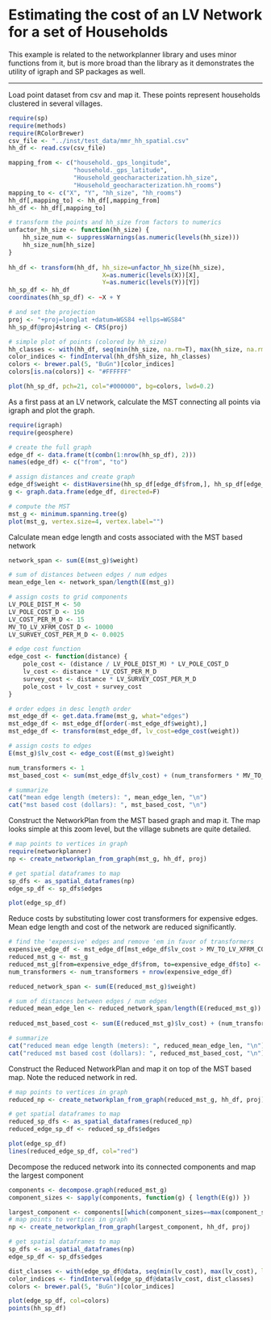 Estimating the cost of an LV Network for a set of Households
============================================================

This example is related to the networkplanner library and uses
minor functions from it, but is more broad than the library as it
demonstrates the utility of igraph and SP packages as well.  

---

Load point dataset from csv and map it.
These points represent households clustered in several villages.
```r
require(sp)
require(methods)
require(RColorBrewer)
csv_file <- "../inst/test_data/mmr_hh_spatial.csv"
hh_df <- read.csv(csv_file)

mapping_from <- c("household._gps_longitude", 
                  "household._gps_latitude", 
                  "Household_geocharacterization.hh_size", 
                  "Household_geocharacterization.hh_rooms")
mapping_to <- c("X", "Y", "hh_size", "hh_rooms")
hh_df[,mapping_to] <- hh_df[,mapping_from]
hh_df <- hh_df[,mapping_to]

# transform the points and hh_size from factors to numerics
unfactor_hh_size <- function(hh_size) {
    hh_size_num <- suppressWarnings(as.numeric(levels(hh_size)))
    hh_size_num[hh_size]
}
    
hh_df <- transform(hh_df, hh_size=unfactor_hh_size(hh_size), 
                          X=as.numeric(levels(X))[X], 
                          Y=as.numeric(levels(Y))[Y])
hh_sp_df <- hh_df
coordinates(hh_sp_df) <- ~X + Y

# and set the projection
proj <- "+proj=longlat +datum=WGS84 +ellps=WGS84"
hh_sp_df@proj4string <- CRS(proj)

# simple plot of points (colored by hh_size)
hh_classes <- with(hh_df, seq(min(hh_size, na.rm=T), max(hh_size, na.rm=T), len=5)) 
color_indices <- findInterval(hh_df$hh_size, hh_classes)
colors <- brewer.pal(5, "BuGn")[color_indices]
colors[is.na(colors)] <- "#FFFFFF"

plot(hh_sp_df, pch=21, col="#000000", bg=colors, lwd=0.2)
```

As a first pass at an LV network, calculate the MST connecting all 
points via igraph and plot the graph.
```r
require(igraph)
require(geosphere)

# create the full graph
edge_df <- data.frame(t(combn(1:nrow(hh_sp_df), 2)))
names(edge_df) <- c("from", "to")

# assign distances and create graph
edge_df$weight <- distHaversine(hh_sp_df[edge_df$from,], hh_sp_df[edge_df$to,])
g <- graph.data.frame(edge_df, directed=F)

# compute the MST
mst_g <- minimum.spanning.tree(g)
plot(mst_g, vertex.size=4, vertex.label="")

```

Calculate mean edge length and costs associated with the MST based network
```r
network_span <- sum(E(mst_g)$weight)

# sum of distances between edges / num edges
mean_edge_len <- network_span/length(E(mst_g))

# assign costs to grid components
LV_POLE_DIST_M <- 50
LV_POLE_COST_D <- 150
LV_COST_PER_M_D <- 15
MV_TO_LV_XFRM_COST_D <- 10000
LV_SURVEY_COST_PER_M_D <- 0.0025

# edge cost function
edge_cost <- function(distance) {
    pole_cost <- (distance / LV_POLE_DIST_M) * LV_POLE_COST_D
    lv_cost <- distance * LV_COST_PER_M_D
    survey_cost <- distance * LV_SURVEY_COST_PER_M_D
    pole_cost + lv_cost + survey_cost
}

# order edges in desc length order
mst_edge_df <- get.data.frame(mst_g, what="edges")
mst_edge_df <- mst_edge_df[order(-mst_edge_df$weight),]
mst_edge_df <- transform(mst_edge_df, lv_cost=edge_cost(weight))

# assign costs to edges
E(mst_g)$lv_cost <- edge_cost(E(mst_g)$weight)

num_transformers <- 1
mst_based_cost <- sum(mst_edge_df$lv_cost) + (num_transformers * MV_TO_LV_XFRM_COST_D)

# summarize
cat("mean edge length (meters): ", mean_edge_len, "\n")
cat("mst based cost (dollars): ", mst_based_cost, "\n")
```

Construct the NetworkPlan from the MST based graph and map it.
The map looks simple at this zoom level, but the village subnets are quite detailed.
```r
# map points to vertices in graph
require(networkplanner)
np <- create_networkplan_from_graph(mst_g, hh_df, proj)

# get spatial dataframes to map
sp_dfs <- as_spatial_dataframes(np)
edge_sp_df <- sp_dfs$edges

plot(edge_sp_df)
```

Reduce costs by substituting lower cost transformers for expensive edges.
Mean edge length and cost of the network are reduced significantly.
```r
# find the 'expensive' edges and remove 'em in favor of transformers
expensive_edge_df <- mst_edge_df[mst_edge_df$lv_cost > MV_TO_LV_XFRM_COST_D,]
reduced_mst_g <- mst_g
reduced_mst_g[from=expensive_edge_df$from, to=expensive_edge_df$to] <- F
num_transformers <- num_transformers + nrow(expensive_edge_df)

reduced_network_span <- sum(E(reduced_mst_g)$weight)

# sum of distances between edges / num edges
reduced_mean_edge_len <- reduced_network_span/length(E(reduced_mst_g))
    
reduced_mst_based_cost <- sum(E(reduced_mst_g)$lv_cost) + (num_transformers * MV_TO_LV_XFRM_COST_D)

# summarize
cat("reduced mean edge length (meters): ", reduced_mean_edge_len, "\n")
cat("reduced mst based cost (dollars): ", reduced_mst_based_cost, "\n")

```

Construct the Reduced NetworkPlan and map it on top of the MST based map.
Note the reduced network in red.
```r
# map points to vertices in graph
reduced_np <- create_networkplan_from_graph(reduced_mst_g, hh_df, proj)

# get spatial dataframes to map
reduced_sp_dfs <- as_spatial_dataframes(reduced_np)
reduced_edge_sp_df <- reduced_sp_dfs$edges

plot(edge_sp_df)
lines(reduced_edge_sp_df, col="red")

```

Decompose the reduced network into its connected components and map the largest component
```r
components <- decompose.graph(reduced_mst_g)
component_sizes <- sapply(components, function(g) { length(E(g)) })

largest_component <- components[[which(component_sizes==max(component_sizes))]]
# map points to vertices in graph
np <- create_networkplan_from_graph(largest_component, hh_df, proj)

# get spatial dataframes to map
sp_dfs <- as_spatial_dataframes(np)
edge_sp_df <- sp_dfs$edges

dist_classes <- with(edge_sp_df@data, seq(min(lv_cost), max(lv_cost), len=5)) 
color_indices <- findInterval(edge_sp_df@data$lv_cost, dist_classes)
colors <- brewer.pal(5, "BuGn")[color_indices]

plot(edge_sp_df, col=colors)
points(hh_sp_df)
```
